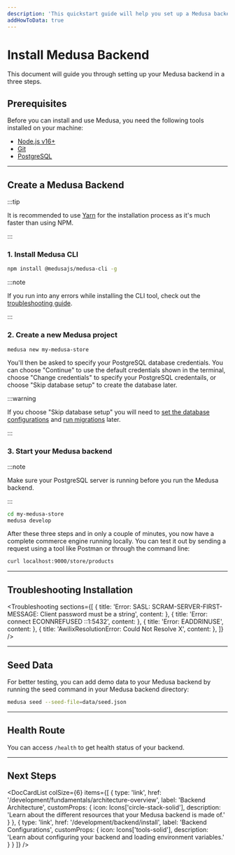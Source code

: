 ```yaml
---
description: 'This quickstart guide will help you set up a Medusa backend in three steps.'
addHowToData: true
---
```



# Install Medusa Backend

This document will guide you through setting up your Medusa backend in a three steps.

## Prerequisites

Before you can install and use Medusa, you need the following tools installed on your machine:

- [Node.js v16+](./prepare-environment.mdx#nodejs)
- [Git](./prepare-environment.mdx#git)
- [PostgreSQL](./prepare-environment.mdx#postgresql)

---

## Create a Medusa Backend

:::tip

It is recommended to use [Yarn](https://yarnpkg.com/getting-started/install) for the installation process as it's much faster than using NPM.

:::

### 1. Install Medusa CLI

   ```bash npm2yarn
   npm install @medusajs/medusa-cli -g
   ```

:::note

If you run into any errors while installing the CLI tool, check out the [troubleshooting guide](../../troubleshooting/cli-installation-errors.mdx).

:::

### 2. Create a new Medusa project

   ```bash noReport
   medusa new my-medusa-store
   ```
   
   You'll then be asked to specify your PostgreSQL database credentials. You can choose "Continue" to use the default credentials shown in the terminal, choose "Change credentials" to specify your PostgreSQL credentails, or choose "Skip database setup" to create the database later.
   
:::warning

If you choose "Skip database setup" you will need to [set the database configurations](./configurations.md#database-configuration) and [run migrations](../entities/migrations/overview.mdx#migrate-command) later.

:::

### 3. Start your Medusa backend

:::note

Make sure your PostgreSQL server is running before you run the Medusa backend.

:::

   ```bash noReport
   cd my-medusa-store
   medusa develop
   ```

After these three steps and in only a couple of minutes, you now have a complete commerce engine running locally. You can test it out by sending a request using a tool like Postman or through the command line:

```bash noReport
curl localhost:9000/store/products
```

<Feedback 
   event="survey_server_quickstart"
   question="Did you set up the backend successfully?"
   positiveQuestion="Is there anything that should improved?"
   negativeQuestion="Please describe the issue you faced."
/>

---

## Troubleshooting Installation

<Troubleshooting
  sections={[
    {
      title: 'Error: SASL: SCRAM-SERVER-FIRST-MESSAGE: Client password must be a string',
      content: <SaslSection />
    },
    {
      title: 'Error: connect ECONNREFUSED ::1:5432',
      content: <ConnectionErrorSection />
    },
    {
      title: 'Error: EADDRINUSE',
      content: <EaddrinuseSection />
    },
    {
      title: 'AwilixResolutionError: Could Not Resolve X',
      content: <FreshInstallationSection />
    },
  ]}
/>

---

## Seed Data 

For better testing, you can add demo data to your Medusa backend by running the seed command in your Medusa backend directory:

```bash
medusa seed --seed-file=data/seed.json
```

---

## Health Route

You can access `/health` to get health status of your backend.

---

## Next Steps

<DocCardList colSize={6} items={[
  {
    type: 'link',
    href: '/development/fundamentals/architecture-overview',
    label: 'Backend Architecture',
    customProps: {
      icon: Icons['circle-stack-solid'],
      description: 'Learn about the different resources that your Medusa backend is made of.'
    }
  },
  {
    type: 'link',
    href: '/development/backend/install',
    label: 'Backend Configurations',
    customProps: {
      icon: Icons['tools-solid'],
      description: 'Learn about configuring your backend and loading environment variables.'
    }
  }
]} />
